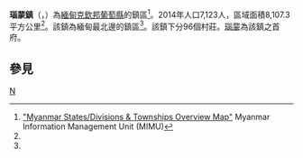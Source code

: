 {{Infobox settlement
|name =瑙蒙鎮
|native_name = {{lang|my|နောင်မွန်းမြို့နယ်}}
|settlement_type = [[葡萄縣|葡萄縣]]鎮區
|image_skyline = 
|image_map = Burma Kachin State Nogmung locator map.jpg
|mapsize = 150px
|map_caption = 瑙蒙鎮在克欽邦的位置
|pushpin_label_position = bottom
|pushpin_map = Burma
|pushpin_map_caption =瑙蒙鎮在緬甸的位置
|seat = [[瑙蒙|瑙蒙]]
|seat_type = 首府
|subdivision_type = 國家
|subdivision_name = {{flag|Burma}}
|subdivision_type1 = [[缅甸行政区划|省邦]]
|subdivision_name1 = [[克欽邦|克欽邦]]
|subdivision_type2 = [[縣_(緬甸)|縣]]
|subdivision_name2 = [[葡萄縣|葡萄縣]]
|area_total_km2 = 8,107.3
|population_footnotes =<ref name="citypopulation">[http://www.citypopulation.de/php/myanmar-admin.php MYANMAR: Administrative Division]. Citypopulation. 2015-11-22</ref>
|population = 7,123
|population_as_of = 2014
|population_density_km2 = 0.88
|coordinates_display = inline,title
|coordinates_region = MM
|latNS = N
|latd = 27
|latm = 30
|lats = 00
|longEW = E
|longd = 97
|longm = 49
|longs = 00
|elevation_ft = 
|elevation_m = 
|timezone = [[Myanmar_Standard_Time|MST]]
|utc_offset = +6:30
|website =
}}

'''瑙蒙鎮'''（{{lang-my|နောင်မွန်းမြို့နယ်}}，{{lang-en|Nogmung Township}}）為[[緬甸|緬甸]][[克欽邦|克欽邦]][[葡萄縣|葡萄縣]]的鎮區<ref name="MIMU001">[http://www.burmalibrary.org/docs6/MIMU001_A3_SD%20&%20Township%20Overview.pdf "Myanmar States/Divisions & Townships Overview Map"] {{Wayback|url=http://www.burmalibrary.org/docs6/MIMU001_A3_SD%20%26%20Township%20Overview.pdf |date=20101203160828 }} Myanmar Information Management Unit (MIMU)</ref>。2014年人口7,123人，區域面積8,107.3平方公里<ref name=citypopulation/>。該鎮為緬甸最北邊的鎮區<ref name="MIMU001"/>。該鎮下分96個村莊。[[瑙蒙|瑙蒙]]為該鎮之首府。

==參見==
{{Reflist}}

{{克钦邦行政区划|state=collapsed}}

[[Category:克欽邦鎮區|N]]

{{Burma-geo-stub}}